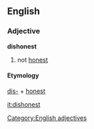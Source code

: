 ==English==
=== Adjective ===
[[Category:English adjectives]]
'''dishonest'''
#not [[honest]]
==== Etymology ====
[[dis-]] + [[honest]]

[[it:dishonest]]